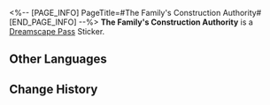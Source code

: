 <%-- [PAGE_INFO]
PageTitle=#The Family's Construction Authority#
[END_PAGE_INFO] --%>
{{Stub|Location information}}
{{Item Infobox
|id          = 223300
|image       = Dreamscape Pass Sticker The Family's Construction Authority.png
|type        = Dreamscape Pass Sticker
|type2       = A Mirage of Shooting Stars Stickers
|invCategory = 
|rarity      = 4
|effect      = Digital stickers that can be used to decorate the pages of the Dreamtour Handbook. They come in many different styles.
|description = 
|source1     = [[Unlocked by Default]]
}}
{{Description|Good news is, the client never makes excessive remarks. Bad news is, the client never makes any remarks.}}
'''The Family's Construction Authority''' is a [[Dreamscape Pass]] Sticker.

==Other Languages==
{{Other Languages
|en   = The Family's Construction Authority
|zhs  = 家族建设局
|zht  = 家族建設局
|ja   = ファミリーの建設局
|ko   = 가족 건설국
|es   = Agencia de construcción de La Familia
|fr   = Agence de construction de la Famille
|ru   = Строительное бюро Семьи
|th   = สำนักงานก่อสร้างของตระกูล
|vi   = Cục Xây Dựng Gia Tộc
|de   = Die Baubehörde der Familie
|id   = Otoritas Pembangunan Family
|pt   = Autoridade da Construção da Família
}}

==Change History==
{{Change History|2.0}}